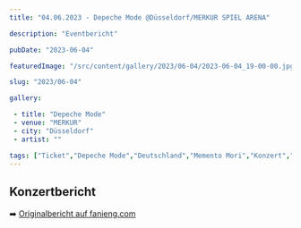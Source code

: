 ```yaml
---
title: "04.06.2023 - Depeche Mode @Düsseldorf/MERKUR SPIEL ARENA"

description: "Eventbericht"

pubDate: "2023-06-04"

featuredImage: "/src/content/gallery/2023/06-04/2023-06-04_19-00-00.jpg"

slug: "2023/06-04"

gallery:

 - title: "Depeche Mode"
 - venue: "MERKUR"
 - city: "Düsseldorf"
 - artist: ""

tags: ["Ticket","Depeche Mode","Deutschland","Memento Mori","Konzert","ESPRIT Arena","Düsseldorf","2023"]
---
```

## Konzertbericht

➡️ [Originalbericht auf fanieng.com](https://fanieng.com/2023/06/04/04-06-2023-depeche-mode-düsseldorf-merkur)
